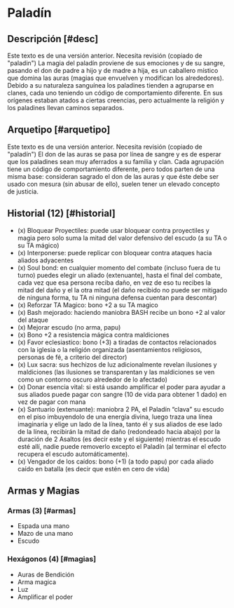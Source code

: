 
# Paladín

<Bleed>
  <Screenshot src={paladinPic} alt="placeholder" full />
</Bleed>

## Descripción [#desc]

<Callout type="warning" emoji="🔎">
  Este texto es de una versión anterior. Necesita revisión (copiado de
  "paladin")
</Callout>
La magia del paladín proviene de sus emociones y de su sangre, pasando el don de
padre a hijo y de madre a hija, es un caballero místico que domina las auras (magias
que envuelven y modifican los alrededores). Debido a su naturaleza sanguínea los
paladines tienden a agruparse en clanes, cada uno teniendo un código de comportamiento
diferente. En sus orígenes estaban atados a ciertas creencias, pero actualmente la
religión y los paladines llevan caminos separados.

## Arquetipo [#arquetipo]

<Callout type="warning" emoji="🔎">
  Este texto es de una versión anterior. Necesita revisión (copiado de
  "paladín")
</Callout>
El don de las auras se pasa por línea de sangre y es de esperar que los paladines
sean muy aferrados a su familia y clan. Cada agrupación tiene un código de comportamiento
diferente, pero todos parten de una misma base: consideran sagrado el don de las
auras y que éste debe ser usado con mesura (sin abusar de ello), suelen tener un
elevado concepto de justicia.

## Historial (12) [#historial]

- (x) Bloquear Proyectiles: puede usar bloquear contra proyectiles y magia pero solo suma la mitad del valor defensivo del escudo (a su TA o su TA mágico)
- (x) Interponerse: puede replicar con bloquear contra ataques hacia aliados adyacentes
- (x) Soul bond: en cualquier momento del combate (incluso fuera de tu turno) puedes elegir un aliado (extenuante), hasta el final del combate, cada vez que esa persona reciba daño, en vez de eso tu recibes la mitad del daño y el la otra mitad (el daño recibido no puede ser mitigado de ninguna forma, tu TA ni ninguna defensa cuentan para descontar)
- (x) Reforzar TA Magico: bono +2 a su TA magico
- (x) Bash mejorado: haciendo maniobra BASH recibe un bono +2 al valor del ataque
- (x) Mejorar escudo (no arma, papu)
- (x) Bono +2 a resistencia mágica contra maldiciones
- (x) Favor eclesiastico: bono (+3) a tiradas de contactos relacionados con la iglesia o la religión organizada (asentamientos religiosos, personas de fé, a criterio del director)
- (x) Lux sacra: sus hechizos de luz adicionalmente revelan ilusiones y maldiciones (las ilusiones se transparentan y las maldiciones se ven como un contorno oscuro alrededor de lo afectado)
- (x) Donar esencia vital: si está usando amplificar el poder para ayudar a sus aliados puede pagar con sangre (10 de vida para obtener 1 dado) en vez de pagar con mana
- (x) Santuario (extenuante): maniobra 2 PA, el Paladín “clava” su escudo en el piso imbuyendolo de una energía divina, luego traza una línea imaginaria y elige un lado de la línea, tanto él y sus aliados de ese lado de la línea, recibirán la mitad de daño (redondeado hacia abajo) por la duración de 2 Asaltos (es decir este y el siguiente) mientras el escudo esté allí, nadie puede removerlo excepto el Paladín (al terminar el efecto recupera el escudo automáticamente).
- (x) Vengador de los caídos: bono (+1) (a todo papu) por cada aliado caído en batalla (es decir que estén en cero de vida)

## Armas y Magias

### Armas (3) [#armas]

- Espada una mano
- Mazo de una mano
- Escudo

### Hexágonos (4) [#magias]

- Auras de Bendición
- Arma magica
- Luz
- Amplificar el poder
